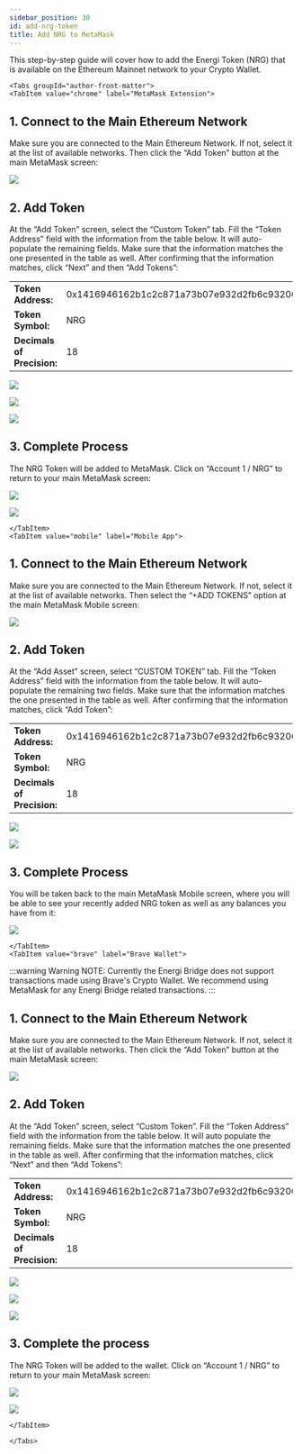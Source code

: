 ```yaml
---
sidebar_position: 30
id: add-nrg-token
title: Add NRG to MetaMask
---
```



This step-by-step guide will cover how to add the Energi Token (NRG) that is available on the Ethereum Mainnet network to your  Crypto Wallet.

```mdx-code-block
<Tabs groupId="author-front-matter">
<TabItem value="chrome" label="MetaMask Extension">
```

## ​1. Connect to the Main Ethereum Network
Make sure you are connected to the Main Ethereum Network. If not, select it at the list of available networks. Then click the “Add Token” button at the main MetaMask screen:

![](../assets/images/add-token/image-0.png)

## 2. Add Token
At the “Add Token” screen, select the “Custom Token” tab.  Fill the “Token Address” field with the information from the table below. It will auto-populate the remaining fields. Make sure that the information matches the one presented in the table as well. After confirming that the information matches, click “Next” and then “Add Tokens”:

|                            |                                            |
| -------------------------- | ------------------------------------------ |
| **Token Address:**         | 0x1416946162b1c2c871a73b07e932d2fb6c932069 |
| **Token Symbol:**          | NRG                                        |
| **Decimals of Precision:** | 18                                         |

![](../assets/images/add-token/image-1.png)

![](../assets/images/add-token/image-2.png)

![](../assets/images/add-token/image-3.png)

## 3. Complete Process

The NRG Token will be added to MetaMask. Click on “Account 1 / NRG” to return to your main MetaMask screen:

![](../assets/images/add-token/image-4.png)

![](../assets/images/add-token/image-5.png)


```mdx-code-block
</TabItem>
<TabItem value="mobile" label="Mobile App">
```

## 1. Connect to the Main Ethereum Network

Make sure you are connected to the Main Ethereum Network. If not, select it at the list of available networks. Then select the “+ADD TOKENS” option at the main MetaMask Mobile screen:

![](../assets/images/add-token/image-6.png)

## 2. Add Token

At the “Add Asset” screen, select “CUSTOM TOKEN” tab. Fill the “Token Address” field with the information from the table below. It will auto-populate the remaining two fields. Make sure that the information matches the one presented in the table as well. After confirming that the information matches, click “Add Token”:

|                            |                                            |
| -------------------------- | ------------------------------------------ |
| **Token Address:**         | 0x1416946162b1c2c871a73b07e932d2fb6c932069 |
| **Token Symbol:**          | NRG                                        |
| **Decimals of Precision:** | 18                                         |

![](../assets/images/add-token/image-7.png)

![](../assets/images/add-token/image-8.png)

## 3. Complete Process

You will be taken back to the main MetaMask Mobile screen, where you will be able to see your recently added NRG token as well as any balances you have from it:

![](../assets/images/add-token/image-9.png)


```mdx-code-block
</TabItem>
<TabItem value="brave" label="Brave Wallet">
```

:::warning Warning
NOTE: Currently the Energi Bridge does not support transactions made using Brave's Crypto Wallet. We recommend using MetaMask for any Energi Bridge related transactions.
:::

## ​1. Connect to the Main Ethereum Network

Make sure you are connected to the Main Ethereum Network. If not, select it at the list of available networks. Then click the “Add Token” button at the main MetaMask screen:

![](../assets/images/add-token/image-10.png)

## 2. Add Token

At the “Add Token” screen, select “Custom Token”. Fill the “Token Address” field with the information from the table below. It will auto populate the remaining fields. Make sure that the information matches the one presented in the table as well. After confirming that the information matches, click “Next” and then “Add Tokens”:

|                            |                                            |
| -------------------------- | ------------------------------------------ |
| **Token Address:**         | 0x1416946162b1c2c871a73b07e932d2fb6c932069 |
| **Token Symbol:**          | NRG                                        |
| **Decimals of Precision:** | 18                                         |

![](../assets/images/add-token/image-11.png)

![](../assets/images/add-token/image-12.png)

![](../assets/images/add-token/image-13.png)

## 3. Complete the process

The NRG Token will be added to the wallet. Click on “Account 1 / NRG” to return to your main MetaMask screen:

![](../assets/images/add-token/image-14.png)

![](../assets/images/add-token/image-15.png)

```mdx-code-block
</TabItem>

</Tabs>
```
